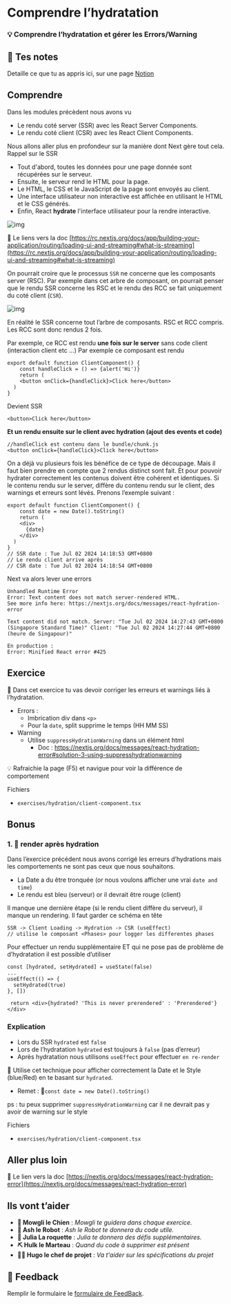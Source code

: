 # Comprendre l’hydratation

### 💡 Comprendre l’hydratation et gérer les Errors/Warning

## 📝 Tes notes

Detaille ce que tu as appris ici, sur une page [Notion](https://go.mikecodeur.com/course-notes-template)

## Comprendre

Dans les modules précèdent nous avons vu

- Le rendu coté server (SSR) avec les React Server Components.
- Le rendu coté client (CSR) avec les React Client Components.

Nous allons aller plus en profondeur sur la manière dont Next gère tout cela. Rappel sur le SSR

- Tout d'abord, toutes les données pour une page donnée sont récupérées sur le serveur.
- Ensuite, le serveur rend le HTML pour la page.
- Le HTML, le CSS et le JavaScript de la page sont envoyés au client.
- Une interface utilisateur non interactive est affichée en utilisant le HTML et le CSS générés.
- Enfin, React **hydrate** l'interface utilisateur pour la rendre interactive.

![img](/course/server-rendering-without-streaming-chart.avif)

📑 Le liens vers la doc [https://rc.nextjs.org/docs/app/building-your-application/routing/loading-ui-and-streaming#what-is-streaming](https://rc.nextjs.org/docs/app/building-your-application/routing/loading-ui-and-streaming#what-is-streaming)

On pourrait croire que le processus `SSR` ne concerne que les composants server (RSC). Par exemple dans cet arbre de composant, on pourrait penser que le rendu SSR concerne les RSC et le rendu des RCC se fait uniquement du coté client (`CSR`).

![img](/course/rcc-rsc-tree.png)

En réalité le SSR concerne tout l’arbre de composants. RSC et RCC compris. Les RCC sont donc rendus 2 fois.

Par exemple, ce RCC est rendu **une fois sur le server** sans code client (interaction client etc …) Par exemple ce composant est rendu

```tsx
export default function ClientComponent() {
	const handleClick = () => {alert('Hi')}
	return (
    <button onClick={handleClick}>Click here</button>
  )
}
```

Devient SSR

```tsx
<button>Click here</button>
```

**Et un rendu ensuite sur le client avec hydration (ajout des events et code)**

```tsx
//handleClick est contenu dans le bundle/chunk.js
<button onClick={handleClick}>Click here</button>
```

On a déjà vu plusieurs fois les bénéfice de ce type de découpage. Mais il faut bien prendre en compte que 2 rendus distinct sont fait. Et pour pouvoir hydrater correctement les contenus doivent être cohérent et identiques. Si le contenu rendu sur le server, diffère du contenu rendu sur le client, des warnings et erreurs sont lévés. Prenons l’exemple suivant :

```tsx
export default function ClientComponent() {
	const date = new Date().toString()
	return (
    <div>
      {date}
    </div>
  )
}
// SSR date : Tue Jul 02 2024 14:18:53 GMT+0800
// Le rendu client arrive après
// CSR date : Tue Jul 02 2024 14:18:54 GMT+0800
```

Next va alors lever une errors

```tsx
Unhandled Runtime Error
Error: Text content does not match server-rendered HTML.
See more info here: https://nextjs.org/docs/messages/react-hydration-error

Text content did not match. Server: "Tue Jul 02 2024 14:27:43 GMT+0800 (Singapore Standard Time)" Client: "Tue Jul 02 2024 14:27:44 GMT+0800 (heure de Singapour)"

En production :
Error: Minified React error #425
```

## Exercice

**🐶** Dans cet exercice tu vas devoir corriger les erreurs et warnings liés à l’hydratation.

- Errors :
  - Imbrication div dans `<p>`
  - Pour la `date`, split supprime le temps (HH MM SS)
- Warning
  - Utilise `suppressHydrationWarning` dans un élément html
    - Doc : https://nextjs.org/docs/messages/react-hydration-error#solution-3-using-suppresshydrationwarning

<aside>
💡 Rafraichie la page (F5) et navigue pour voir la différence de comportement

</aside>

Fichiers

- `exercises/hydration/client-component.tsx`

## Bonus

### 1. 🚀 render après hydration

Dans l’exercice précédent nous avons corrigé les erreurs d’hydrations mais les comportements ne sont pas ceux que nous souhaitons.

- La Date a du être tronquée (or nous voulons afficher une vrai `date and time`)
- Le rendu est bleu (serveur) or il devrait être rouge (client)

Il manque une dernière étape (si le rendu client diffère du serveur), il manque un rendering. Il faut garder ce schéma en tête

```tsx
SSR -> Client Loading -> Hydration -> CSR (useEffect)
// utilise le composant <Phases> pour logger les differentes phases
```

Pour effectuer un rendu supplémentaire ET qui ne pose pas de problème de d’hydratation il est possible d’utiliser

```tsx
const [hydrated, setHydrated] = useState(false)
...
useEffect(() => {
  setHydrated(true)
}, [])

 return <div>{hydrated? 'This is never prerendered' : 'Prerendered'}</div>
```

### Explication

- Lors du SSR `hydrated` est `false`
- Lors de l’hydratation `hydrated` est toujours à `false` (pas d’erreur)
- Après hydratation nous utilisons `useEffect` pour effectuer `en re-render`

🐶 Utilise cet technique pour afficher correctement la Date et le Style (blue/Red) en te basant sur `hydrated`.

- Remet : **🤖**`const date = new Date().toString()`

ps : tu peux supprimer `suppressHydrationWarning` car il ne devrait pas y avoir de warning sur le style

Fichiers

- `exercises/hydration/client-component.tsx`

## Aller plus loin

📑 Le lien vers la doc [https://nextjs.org/docs/messages/react-hydration-error](https://nextjs.org/docs/messages/react-hydration-error)

## Ils vont t’aider

- **🐶 Mowgli le Chien** : _Mowgli te guidera dans chaque exercice._
- **🤖 Ash le Robot** : _Ash le Robot te donnera du code utile._
- **🚀 Julia La roquette** : _Julia te donnera des défis supplémentaires._
- **⛏️ Hulk le Marteau** : _Quand du code à supprimer est présent_
- **👨‍✈️ Hugo le chef de projet** : _Va t'aider sur les spécifications du projet_

## 🐜 Feedback

Remplir le formulaire le [formulaire de FeedBack](https://go.mikecodeur.com/cours-next-avis?entry.1912869708=Next%20PRO&entry.1430994900=Rendering%20Avancée&entry.533578441=08%20hydration).
